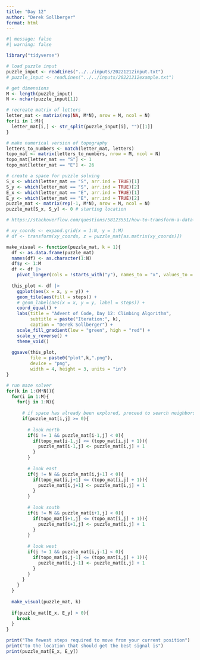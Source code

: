 ```yaml
---
title: "Day 12"
author: "Derek Sollberger"
format: html
---
```


```r
#| message: false
#| warning: false

library("tidyverse")

# load puzzle input
puzzle_input <- readLines("../../inputs/20221212input.txt")
# puzzle_input <- readLines("../../inputs/20221212example.txt")
```

```r
# get dimensions
M <- length(puzzle_input)
N <- nchar(puzzle_input[1])

# recreate matrix of letters
letter_mat <- matrix(rep(NA, M*N), nrow = M, ncol = N)
for(i in 1:M){
  letter_mat[i,] <- str_split(puzzle_input[i], "")[[1]]
}

# make numerical version of topography
letters_to_numbers <- match(letter_mat, letters)
topo_mat <- matrix(letters_to_numbers, nrow = M, ncol = N)
topo_mat[letter_mat == "S"] <- 1
topo_mat[letter_mat == "E"] <- 26

# create a space for puzzle solving
S_x <- which(letter_mat == "S", arr.ind = TRUE)[1]
S_y <- which(letter_mat == "S", arr.ind = TRUE)[2]
E_x <- which(letter_mat == "E", arr.ind = TRUE)[1]
E_y <- which(letter_mat == "E", arr.ind = TRUE)[2]
puzzle_mat <- matrix(rep(-1, M*N), nrow = M, ncol = N)
puzzle_mat[S_x, S_y] <- 0 # starting location
```

```r
# https://stackoverflow.com/questions/58123551/how-to-transform-a-data-matrix-to-a-data-frame-with-respect-to-coordinates

# xy_coords <- expand.grid(x = 1:N, y = 1:M)
# df <- transform(xy_coords, z = puzzle_mat[as.matrix(xy_coords)])

make_visual <- function(puzzle_mat, k = 1){
  df <- as.data.frame(puzzle_mat) 
  names(df) <- as.character(1:N)
  df$y <- 1:M
  df <- df |>
    pivot_longer(cols = !starts_with("y"), names_to = "x", values_to = "steps")
  
  this_plot <- df |>
    ggplot(aes(x = x, y = y)) +
    geom_tile(aes(fill = steps)) +
    # geom_label(aes(x = x, y = y, label = steps)) +
    coord_equal() +
    labs(title = "Advent of Code, Day 12: Climbing Algorithm",
         subtitle = paste("Iteration:", k),
         caption = "Derek Sollberger") +
    scale_fill_gradient(low = "green", high = "red") +
    scale_y_reverse() +
    theme_void()
  
  ggsave(this_plot, 
         file = paste0("plot",k,".png"),
         device = "png",
         width = 4, height = 3, units = "in")
}
```

```r
# run maze solver
for(k in 1:(M*N)){
  for(i in 1:M){
    for(j in 1:N){
      
      # if space has already been explored, proceed to search neighbors
      if(puzzle_mat[i,j] >= 0){
        
        # look north
        if(i != 1 && puzzle_mat[i-1,j] < 0){
          if(topo_mat[i-1,j] <= (topo_mat[i,j] + 1)){
            puzzle_mat[i-1,j] <- puzzle_mat[i,j] + 1
          }
        }
        
        # look east
        if(j != N && puzzle_mat[i,j+1] < 0){
          if(topo_mat[i,j+1] <= (topo_mat[i,j] + 1)){
            puzzle_mat[i,j+1] <- puzzle_mat[i,j] + 1
          }
        }
        
        # look south
        if(i != M && puzzle_mat[i+1,j] < 0){
          if(topo_mat[i+1,j] <= (topo_mat[i,j] + 1)){
            puzzle_mat[i+1,j] <- puzzle_mat[i,j] + 1
          }
        }
        
        # look west
        if(j != 1 && puzzle_mat[i,j-1] < 0){
          if(topo_mat[i,j-1] <= (topo_mat[i,j] + 1)){
            puzzle_mat[i,j-1] <- puzzle_mat[i,j] + 1
          }
        }
      }
    }
  }
  
  make_visual(puzzle_mat, k)
  
  if(puzzle_mat[E_x, E_y] > 0){
    break
  }
}

print("The fewest steps required to move from your current position")
print("to the location that should get the best signal is")
print(puzzle_mat[E_x, E_y])
```


